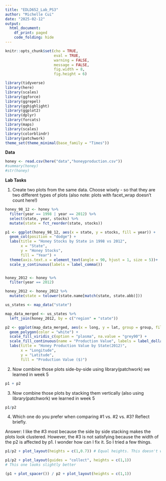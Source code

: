 ```yaml
---
title: "EDLD652_Lab_PS3"
author: "Michelle Cui"
date: "2025-02-12"
output:
  html_document:
    df_print: paged
    code_folding: hide
---
```


```r
knitr::opts_chunk$set(cho = TRUE,
                      eval = TRUE,
                      warning = FALSE,
                      message = FALSE,
                      fig.width = 8,
                      fig.height = 6)
```

```r
library(tidyverse)
library(here)
library(scales)
library(ggforce)
library(ggrepel)
library(gghighlight)
library(ggplot2)
library(dplyr)
library(forcats)
library(maps)
library(scales)
library(colorblindr)
library(patchwork)
theme_set(theme_minimal(base_family = "Times"))
```

**Data**

```r
honey <- read.csv(here("data","honeyproduction.csv"))
#summary(honey)
#str(honey)
```

**Lab Tasks**

1. Create two plots from the same data. Choose wisely - so that they are two different types of plots (also note: plots with facet_wrap doesn’t count here!)
```r
honey_98_12 <- honey %>% 
  filter(year == 1998 | year == 2012) %>% 
  select(state, year, stocks) %>% 
  mutate(state = fct_reorder(state, stocks))

p1 <- ggplot(honey_98_12, aes(x = state, y = stocks, fill = year)) +
  geom_col(position = "dodge") +
  labs(title = "Honey Stocks by State in 1998 vs 2012",
       x = "State",
       y = "Honey Stocks",
       fill = "Year") +
  theme(axis.text.x = element_text(angle = 90, hjust = 1, size = 5))+
  scale_y_continuous(labels = label_comma())


honey_2012 <- honey %>% 
  filter(year == 2012)

honey_2012 <- honey_2012 %>% 
  mutate(state = tolower(state.name[match(state, state.abb)]))

us_states <- map_data("state")

map_data_merged <- us_states %>% 
  left_join(honey_2012, by = c("region" = "state"))

p2 <- ggplot(map_data_merged, aes(x = long, y = lat, group = group, fill = prodvalue)) +
  geom_polygon(color = "white") +
  scale_fill_viridis_c(option = "plasma", na.value = "grey90") +
  scale_fill_continuous(name = "Production Value", labels = label_dollar()) +
  labs(title = "Honey Production Value by State(2012)",
       x = "Longitude",
       y = "Latitude",
       fill = "Production Value ($)")


```

2. Now combine those plots side-by-side using library(patchwork) we learned in week 5

```r
p1 + p2
```

3. Now combine those plots by stacking them vertically (also using library(patchwork) we learned in week 5

```r
p1/p2
```

4. Which one do you prefer when comparing #1 vs. #2 vs. #3? Reflect briefly.

Answer: I like the #3 most because the side by side stacking makes the plots look clustered. However, the #3 is not satisfying because the width of the p2 is affected by p1. I wonder how can I fix it. So I tried a few things.

```r
p1/p2 + plot_layout(heights = c(1,0.7)) # Equal heights. This doesn't work well

p1/p2 + plot_layout(guides = "collect", heights = c(1,1))
# This one looks slightly better

(p1 + plot_spacer()) / p2 + plot_layout(heights = c(1,1))
```

